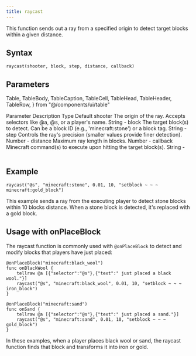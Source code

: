 ```yaml
---
title: raycast
---
```


This function sends out a ray from a specified origin to detect target blocks within a given distance.

## Syntax

```
raycast(shooter, block, step, distance, callback)
```

## Parameters

  Table,
  TableBody,
  TableCaption,
  TableCell,
  TableHead,
  TableHeader,
  TableRow,
} from "@/components/ui/table"

<Table>
  <TableHeader>
    <TableRow>
      <TableHead>Parameter</TableHead>
      <TableHead>Description</TableHead>
      <TableHead>Type</TableHead>
      <TableHead>Default</TableHead>
    </TableRow>
  </TableHeader>
  <TableBody>
    <TableRow>
      <TableCell>shooter</TableCell>
      <TableCell>The origin of the ray. Accepts selectors like @a, @s, or a player's name.</TableCell>
      <TableCell>String</TableCell>
      <TableCell>-</TableCell>
    </TableRow>
    <TableRow>
      <TableCell>block</TableCell>
      <TableCell>The target block(s) to detect. Can be a block ID (e.g., 'minecraft:stone') or a block tag.</TableCell>
      <TableCell>String</TableCell>
      <TableCell>-</TableCell>
    </TableRow>
    <TableRow>
      <TableCell>step</TableCell>
      <TableCell>Controls the ray's precision (smaller values provide finer detection).</TableCell>
      <TableCell>Number</TableCell>
      <TableCell>-</TableCell>
    </TableRow>
    <TableRow>
      <TableCell>distance</TableCell>
      <TableCell>Maximum ray length in blocks.</TableCell>
      <TableCell>Number</TableCell>
      <TableCell>-</TableCell>
    </TableRow>
    <TableRow>
      <TableCell>callback</TableCell>
      <TableCell>Minecraft command(s) to execute upon hitting the target block(s).</TableCell>
      <TableCell>String</TableCell>
      <TableCell>-</TableCell>
    </TableRow>
  </TableBody>
</Table>

## Example

```
raycast("@s", "minecraft:stone", 0.01, 10, "setblock ~ ~ ~ minecraft:gold_block")
```

This example sends a ray from the executing player to detect stone blocks within 10 blocks distance. When a stone block is detected, it's replaced with a gold block.

## Usage with onPlaceBlock

The raycast function is commonly used with `@onPlaceBlock` to detect and modify blocks that players have just placed:

```
@onPlaceBlock("minecraft:black_wool")
func onBlackWool {
    tellraw @a [{"selector":"@s"},{"text":" just placed a black wool."}]
    raycast("@s", "minecraft:black_wool", 0.01, 10, "setblock ~ ~ ~ iron_block")
}

@onPlaceBlock("minecraft:sand")
func onSand {
    tellraw @a [{"selector":"@s"},{"text":" just placed a sand."}]
    raycast("@s", "minecraft:sand", 0.01, 10, "setblock ~ ~ ~ gold_block")
}
```

In these examples, when a player places black wool or sand, the raycast function finds that block and transforms it into iron or gold.


